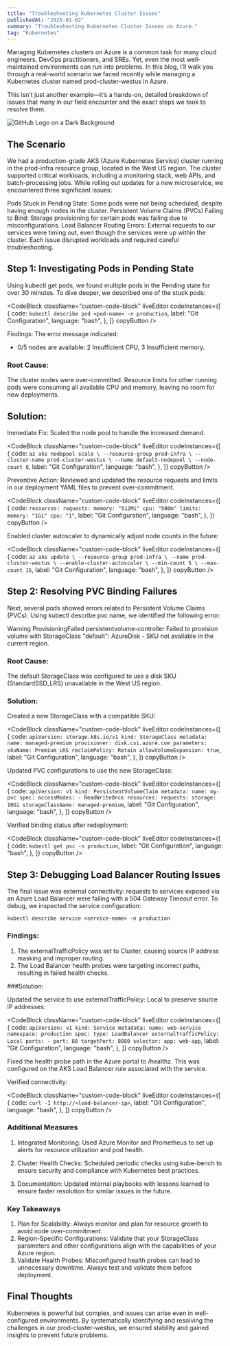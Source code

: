 ---
title: "Troubleshooting Kubernetes Cluster Issues"
publishedAt: "2025-01-02"
summary: "Troubleshooting Kubernetes Cluster Issues on Azure."
tag: "Kubernetes"
---

Managing Kubernetes clusters on Azure is a common task for many cloud engineers, DevOps practitioners, and SREs. Yet, even the most well-maintained environments can run into problems. In this blog, I’ll walk you through a real-world scenario we faced recently while managing a Kubernetes cluster named prod-cluster-westus in Azure.

This isn’t just another example—it’s a hands-on, detailed breakdown of issues that many in our field encounter and the exact steps we took to resolve them.

![GitHub Logo on a Dark Background](/images/kubernetes.png)

## The Scenario
We had a production-grade AKS (Azure Kubernetes Service) cluster running in the prod-infra resource group, located in the West US region. The cluster supported critical workloads, including a monitoring stack, web APIs, and batch-processing jobs. While rolling out updates for a new microservice, we encountered three significant issues:

Pods Stuck in Pending State: Some pods were not being scheduled, despite having enough nodes in the cluster.
Persistent Volume Claims (PVCs) Failing to Bind: Storage provisioning for certain pods was failing due to misconfigurations.
Load Balancer Routing Errors: External requests to our services were timing out, even though the services were up within the cluster.
Each issue disrupted workloads and required careful troubleshooting.

## Step 1: Investigating Pods in Pending State
Using kubectl get pods, we found multiple pods in the Pending state for over 30 minutes. To dive deeper, we described one of the stuck pods:

<CodeBlock
    className="custom-code-block"
    liveEditor
    codeInstances={[
        {
            code: `kubectl describe pod <pod-name> -n production`,
            label: "Git Configuration",
            language: "bash",
        },
    ]}
    copyButton
/>


Findings:
The error message indicated:

- 0/5 nodes are available: 2 Insufficient CPU, 3 Insufficient memory.

### Root Cause:
The cluster nodes were over-committed. Resource limits for other running pods were consuming all available CPU and memory, leaving no room for new deployments.

## Solution:

Immediate Fix: Scaled the node pool to handle the increased demand.

<CodeBlock
    className="custom-code-block"
    liveEditor
    codeInstances={[
        {
            code: `az aks nodepool scale \
  --resource-group prod-infra \
  --cluster-name prod-cluster-westus \
  --name default-nodepool \
  --node-count 8`,
            label: "Git Configuration",
            language: "bash",
        },
    ]}
    copyButton
/>

Preventive Action: Reviewed and updated the resource requests and limits in our deployment YAML files to prevent over-commitment.

<CodeBlock
    className="custom-code-block"
    liveEditor
    codeInstances={[
        {
            code: `resources:
  requests:
    memory: "512Mi"
    cpu: "500m"
  limits:
    memory: "1Gi"
    cpu: "1"`,
            label: "Git Configuration",
            language: "bash",
        },
    ]}
    copyButton
/>

Enabled cluster autoscaler to dynamically adjust node counts in the future:

<CodeBlock
    className="custom-code-block"
    liveEditor
    codeInstances={[
        {
            code: `az aks update \
  --resource-group prod-infra \
  --name prod-cluster-westus \
  --enable-cluster-autoscaler \
  --min-count 5 \
  --max-count 15`,
            label: "Git Configuration",
            language: "bash",
        },
    ]}
    copyButton
/>


## Step 2: Resolving PVC Binding Failures
Next, several pods showed errors related to Persistent Volume Claims (PVCs). Using kubectl describe pvc name, we identified the following error:

Warning  ProvisioningFailed  persistentvolume-controller  Failed to provision volume with StorageClass "default": AzureDisk - SKU not available in the current region.

### Root Cause:
The default StorageClass was configured to use a disk SKU (StandardSSD_LRS) unavailable in the West US region.

### Solution:

Created a new StorageClass with a compatible SKU:

<CodeBlock
    className="custom-code-block"
    liveEditor
    codeInstances={[
        {
            code: `apiVersion: storage.k8s.io/v1
kind: StorageClass
metadata:
  name: managed-premium
provisioner: disk.csi.azure.com
parameters:
  skuName: Premium_LRS
reclaimPolicy: Retain
allowVolumeExpansion: true`,
            label: "Git Configuration",
            language: "bash",
        },
    ]}
    copyButton
/>

Updated PVC configurations to use the new StorageClass:

<CodeBlock
    className="custom-code-block"
    liveEditor
    codeInstances={[
        {
            code: `apiVersion: v1
kind: PersistentVolumeClaim
metadata:
  name: my-pvc
spec:
  accessModes:
    - ReadWriteOnce
  resources:
    requests:
      storage: 10Gi
  storageClassName: managed-premium`,
            label: "Git Configuration",
            language: "bash",
        },
    ]}
    copyButton
/>

Verified binding status after redeployment:

<CodeBlock
    className="custom-code-block"
    liveEditor
    codeInstances={[
        {
            code: `kubectl get pvc -n production`,
            label: "Git Configuration",
            language: "bash",
        },
    ]}
    copyButton
/>

## Step 3: Debugging Load Balancer Routing Issues
The final issue was external connectivity: requests to services exposed via an Azure Load Balancer were failing with a 504 Gateway Timeout error. To debug, we inspected the service configuration:

`kubectl describe service <service-name> -n production`   

### Findings:
1. The externalTrafficPolicy was set to Cluster, causing source IP address masking and improper routing.
2. The Load Balancer health probes were targeting incorrect paths, resulting in failed health checks.

###Solution:

Updated the service to use externalTrafficPolicy: Local to preserve source IP addresses:

<CodeBlock
    className="custom-code-block"
    liveEditor
    codeInstances={[
        {
            code: `apiVersion: v1
kind: Service
metadata:
  name: web-service
  namespace: production
spec:
  type: LoadBalancer
  externalTrafficPolicy: Local
  ports:
    - port: 80
      targetPort: 8080
  selector:
    app: web-app`,
            label: "Git Configuration",
            language: "bash",
        },
    ]}
    copyButton
/>

Fixed the health probe path in the Azure portal to /healthz. This was configured on the AKS Load Balancer rule associated with the service.

Verified connectivity:

<CodeBlock
    className="custom-code-block"
    liveEditor
    codeInstances={[
        {
            code: `curl -I http://<load-balancer-ip>`,
            label: "Git Configuration",
            language: "bash",
        },
    ]}
    copyButton
/>

### Additional Measures
1. Integrated Monitoring:
Used Azure Monitor and Prometheus to set up alerts for resource utilization and pod health.

2. Cluster Health Checks:
Scheduled periodic checks using kube-bench to ensure security and compliance with Kubernetes best practices.

3. Documentation:
Updated internal playbooks with lessons learned to ensure faster resolution for similar issues in the future.

### Key Takeaways
1. Plan for Scalability: Always monitor and plan for resource growth to avoid node over-commitment.
2. Region-Specific Configurations: Validate that your StorageClass parameters and other configurations align with the capabilities of your Azure region.
3. Validate Health Probes: Misconfigured health probes can lead to unnecessary downtime. Always test and validate them before deployment.


## Final Thoughts
Kubernetes is powerful but complex, and issues can arise even in well-configured environments. By systematically identifying and resolving the challenges in our prod-cluster-westus, we ensured stability and gained insights to prevent future problems.
